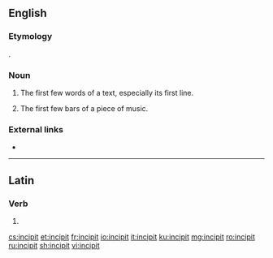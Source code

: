 ==English==

===Etymology===
{{bor|en|la|incipit||it begins}}.

===Noun===
{{en-noun}}

# The first few words of a text, especially its first line.
# {{lb|en|music}} The first few bars of a piece of music.

===External links===
* {{pedia}}

----

==Latin==

===Verb===
{{la-verb-form|incipit}}

# {{inflection of|incipiō||3|s|pres|actv|indc|lang=la}}

[[cs:incipit]]
[[et:incipit]]
[[fr:incipit]]
[[io:incipit]]
[[it:incipit]]
[[ku:incipit]]
[[mg:incipit]]
[[ro:incipit]]
[[ru:incipit]]
[[sh:incipit]]
[[vi:incipit]]